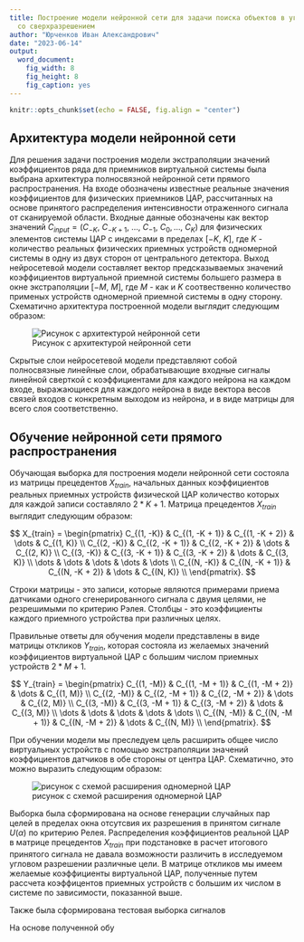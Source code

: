 ```yaml
---
title: Построение модели нейронной сети для задачи поиска объектов в угловом пространстве
  со сверхразрешением
author: "Юрченков Иван Александрович"
date: "2023-06-14"
output: 
  word_document: 
    fig_width: 8
    fig_height: 8
    fig_caption: yes
---
```


```r
knitr::opts_chunk$set(echo = FALSE, fig.align = "center")
```

## Архитектура модели нейронной сети

Для решения задачи построения модели экстраполяции значений коэффициентов ряда для приемников виртуальной системы была выбрана архитектура полносвязной нейронной сети прямого распространения. На входе обозначены известные реальные значения коэффициентов для физических приемников ЦАР, рассчитанных на основе принятого распределения интенсивности отраженного сигнала от сканируемой области. Входные данные обозначены как вектор значений $C_{input} = (C_{-K},\ C_{-K+1},\ \dots, \ C_{-1},\ C_{0}, \dots,  \ C_{K})$ для физических элементов системы ЦАР c индексами в пределах $[-K,\ K]$, где $K$ - количество реальных физических приемных устройств одномерной системы в одну из двух сторон от центрального детектора. Выход нейросетевой модели составляет вектор предсказываемых значений коэффициентов виртуальной приемной системы большего размера в окне экстраполяции $[-M,\ M]$, где $M$ - как и $K$ соотвественно количество применых устройств одномерной приемной системы в одну сторону. Схематично архитектура построенной модели выглядит следующим образом:

![Рисунок с архитектурой нейронной сети]()

Скрытые слои нейросетевой модели представляют собой полносвязные линейные слои, обрабатывающие входные сигналы линейной сверткой с коэффициентами для каждого нейрона на каждом входе, выражающиеся для каждого нейрона в виде вектора весов связей входов с конкретным выходом из нейрона, и в виде матрицы для всего слоя соответственно.

## Обучение нейронной сети прямого распространения

Обучающая выборка для построения модели нейронной сети состояла из матрицы прецедентов $X_{train}$, начальных данных коэффициентов реальных приемных устройств физической ЦАР количество которых для каждой записи составляло $2 * K + 1$. Матрица прецедентов $X_{train}$ выглядит следующим образом:

$$
X_{train} = \begin{pmatrix}
C_{(1, -K)} & C_{(1, -K + 1)} & C_{(1, -K + 2)} & \dots & C_{(1, K)} \\
C_{(2, -K)} & C_{(2, -K + 1)} & C_{(2, -K + 2)} & \dots & C_{(2, K)} \\
C_{(3, -K)} & C_{(3, -K + 1)} & C_{(3, -K + 2)} & \dots & C_{(3, K)} \\
\dots & \dots & \dots & \dots & \dots \\
C_{(N, -K)} & C_{(N, -K + 1)} & C_{(N, -K + 2)} & \dots & C_{(N, K)} \\
\end{pmatrix}.
$$

Строки матрицы - это записи, которые являются примерами приема датчиками одного сгенерированного сигнала с двумя целями, не резрешимыми по критерию Рэлея. Столбцы - это коэффициенты каждого приемного устройства при различных целях.

Правильные ответы для обучения модели представлены в виде матрицы откликов $Y_{train}$, которая состояла из желаемых значений коэффициентов виртуальной ЦАР с большим числом приемных устройств $2 * M + 1$.

$$
Y_{train} = \begin{pmatrix}
C_{(1, -M)} & C_{(1, -M + 1)} & C_{(1, -M + 2)} & \dots & C_{(1, M)} \\
C_{(2, -M)} & C_{(2, -M + 1)} & C_{(2, -M + 2)} & \dots & C_{(2, M)} \\
C_{(3, -M)} & C_{(3, -M + 1)} & C_{(3, -M + 2)} & \dots & C_{(3, M)} \\
\dots & \dots & \dots & \dots & \dots \\
C_{(N, -M)} & C_{(N, -M + 1)} & C_{(N, -M + 2)} & \dots & C_{(N, M)} \\
\end{pmatrix}.
$$

При обучении модели мы преследуем цель расширить общее число виртуальных устройств с помощью экстраполяции значений коэффициентов датчиков в обе стороны от центра ЦАР. Схематично, это можно выразить следующим образом: 

![рисунок с схемой расширения одномерной ЦАР]()

Выборка была сформирована на основе генерации случайных пар целей в пределах окна отсутсвия их разрешения в принятом сигнале $U(\alpha)$ по критерию Релея. Распределения коэффициентов реальной ЦАР в матрице прецедентов $X_{train}$ при подстановке в расчет итогового принятого сигнала не давала возможности различить в исследуемом угловом разрешении различные цели. В матрице откликов мы имеем желаемые коэффициенты виртуальной ЦАР, полученные путем рассчета коэффицентов приемных устройств с большим их числом в системе по зависимости, показанной выше.

Также была сформирована тестовая выборка сигналов

На основе полученной обу

